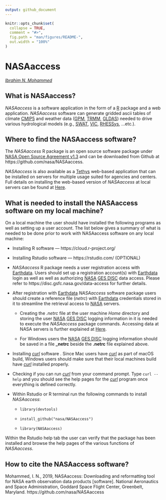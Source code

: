 ```yaml
---
output: github_document
---
```


<!-- README.md is generated from README.Rmd. Please edit that file -->

```r
knitr::opts_chunk$set(
  collapse = TRUE,
  comment = "#>",
  fig.path = "man/figures/README-",
  out.width = "100%"
)
```

# NASAaccess

<!-- badges: start -->
<!-- badges: end -->

[*Ibrahim N. Mohammed*](https://science.gsfc.nasa.gov/sed/bio/ibrahim.mohammed "Ibrahim N. Mohammed")



## **What is NASAaccess?**

*NASAaccess* is a software application in the form of a [R](https://www.r-project.org/about.html) package and a web application.  *NASAaccess* software can generate gridded ascii tables of climate [CMIP5](https://pcmdi.llnl.gov/mips/cmip5/ "Coupled Model Intercomparison Project Phase 5") and weather data ([GPM](https://gpm.nasa.gov/data/directory "Global Precipitation Measurement"), [TRMM](https://gpm.nasa.gov/missions/trmm "Tropical Rainfall Measuring Mission"), [GLDAS](https://ldas.gsfc.nasa.gov/gldas "Global Land Data Assimilation System")) needed to drive various hydrological models (e.g., [SWAT](https://swat.tamu.edu/ "Soil & Water Assessment Tool"), [VIC](https://github.com/UW-Hydro/VIC "Variable Infiltration Capacity"), [RHESSys](https://github.com/RHESSys/RHESSys "The Regional Hydro-Ecological Simulation System"), ...etc.).


## **Where to find the NASAaccess software?**

The *NASAaccess* R package is an open source software package under [NASA Open Source Agreement v1.3](https://opensource.org/licenses/NASA-1.3) and can be downloaded from Github at https://github.com/nasa/NASAaccess.

*NASAaccess* is also available as a [Tethys](https://www.tethysplatform.org/) web-based application that can be installed on servers for multiple usage suited for agencies and centers.  Full details on installing the web-based version of *NASAaccess* at local servers can be found at [Here](https://github.com/BYU-Hydroinformatics/SWATOnline/blob/master/Documentation/nasaaccess%20-%20Installation%20Guide.pdf). 

## **What is needed to install the NASAaccess software on my local machine?**

On a local machine the user should have installed the following programs as well as setting up a user account.  The list below gives a summary of what is needed to be done prior to work with NASAaccess software on any local machine:

  + Installing R software — https://cloud.r-project.org/
  
  +	Installing Rstudio software — https://rstudio.com/ (OPTIONAL)
  
  + *NASAaccess* R package needs a user registration access with [Earthdata](https://earthdata.nasa.gov/). Users should set up a registration account(s) with [Earthdata](https://earthdata.nasa.gov/) login as well as well as authorizing [NASA](https://www.nasa.gov/ "The National Aeronautics and Space Administration") [GES DISC](https://disc.gsfc.nasa.gov/) data access.  Please refer to https://disc.gsfc.nasa.gov/data-access for further details.
  
  + After registration with [Earthdata](https://earthdata.nasa.gov/) *NASAaccess* software package users should create a reference file (*netrc*) with [Earthdata](https://earthdata.nasa.gov/) credentials stored in it to streamline the retrieval access to [NASA](https://www.nasa.gov/ "The National Aeronautics and Space Administration") servers.

      - Creating the *.netrc* file at the user machine *Home* directory and storing the user [NASA](https://www.nasa.gov/ "The National Aeronautics and Space Administration") [GES DISC](https://disc.gsfc.nasa.gov/) logging information in it is needed to execute the *NASAaccess* package commands. Accessing data at NASA servers is further explained at [Here](https://wiki.earthdata.nasa.gov/display/EL/How+To+Access+Data+With+cURL+And+Wget).
      
      - For Windows users the [NASA](https://www.nasa.gov/ "The National Aeronautics and Space Administration") [GES DISC](https://disc.gsfc.nasa.gov/) logging information should be saved in a file **\_netrc** beside the **.netrc** file explained above.

  + Installing [*curl*](https://curl.haxx.se/) software .  Since Mac users have [*curl*](https://curl.haxx.se/) as part of macOS build, Windows users should make sure that their local machines build have [*curl*](https://curl.haxx.se/) installed properly.
  
  + Checking if you can run [*curl*](https://curl.haxx.se/) from your command prompt.  Type `curl --help` and you should see the help pages for the [*curl*](https://curl.haxx.se/) program once everything is defined correctly.
  
  + Within Rstudio or R terminal run the following commands to install *NASAaccess*:
      - `library(devtools)`
      
      - `install_github("nasa/NASAaccess")`
			
      - `library(NASAaccess)`
      
   Within the Rstudio help tab the user can verify that the package has been installed and browse the help pages of the various functions of *NASAaccess*.


## **How to cite the NASAaccess software?**

Mohammed, I. N., 2019, NASAaccess: Downloading and reformatting tool for NASA earth observation data products [software]. National Aeronautics and Space Administration, Goddard Space Flight Center, Greenbelt, Maryland. https://github.com/nasa/NASAaccess
